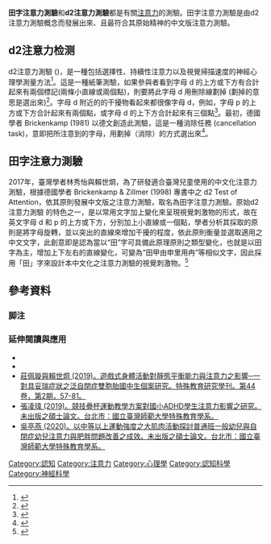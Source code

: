 {{Infobox diagnostic
| name            = d2 Test of Attention
| image           = 
| alt             = 
| caption         = 
| pronounce       =  
| purpose         = 测量选择性和持续注意力
| test of         =
| based on        =
| synonyms        = 
| reference_range =
| calculator      = 
| DiseasesDB      = <!--{{DiseasesDB2|numeric_id}}-->
| ICD10           = <!--{{ICD10|Group|Major|minor|LinkGroup|LinkMajor}} or {{ICD10PCS|code|char1/char2/char3/char4}}-->
| ICD9            = 
}}
'''田字注意力測驗'''和'''d2注意力測驗'''都是有關[[注意力|注意力]]的測驗。田字注意力測驗是由d2注意力測驗概念而發展出來、且最符合其原始精神的中文版注意力測驗。


== d2注意力检测 ==
d2注意力測驗 ({{lang-en|d2 Test of Attention}})，是一種包括選擇性、持續性注意力以及視覺掃描速度的神經心理學測量方法<ref name="Ross2005">{{cite book|author=Rhonda M. Ross|title=The D2 Test of Attention: An Examination of Age, Gender, and Cross-cultural Indices|url=https://books.google.com/books?id=yEz-MQAACAAJ|year=2005|publisher=Argosy University|access-date=2020-09-06|archive-date=2014-06-28|archive-url=https://web.archive.org/web/20140628152929/http://books.google.com/books?id=yEz-MQAACAAJ|dead-url=no}}</ref>。這是一種紙筆測驗，如果參與者看到字母 d 的上方或下方有合計起來有兩個標記(兩條小直線或兩個點)，則要將此字母 d 用刪除線劃掉 (劃掉的意思是選出來)<ref name="Semrud-ClikemanEllison2009">{{cite book|author1=Margaret Semrud-Clikeman|author2=Phyllis Anne Teeter Ellison|title=Child Neuropsychology: Assessment and Interventions for Neurodevelopmental Disorders, 2nd Edition|url=https://books.google.com/books?id=NBGSF9Jyg6AC&pg=PA111|date=15 June 2009|publisher=Springer|isbn=978-0-387-88963-4|pages=111|access-date=2020-09-06|archive-date=2014-06-28|archive-url=https://web.archive.org/web/20140628152905/http://books.google.com/books?id=NBGSF9Jyg6AC&pg=PA111|dead-url=no}}</ref>。字母 d 附近的的干擾物看起來都很像字母 d，例如，字母 p 的上方或下方合計起來有兩個點，或字母 d 的上下方合計起來有三個點<ref name="LeclercqZimmermann2002">{{cite book|author1=Michel Leclercq|author2=Peter Zimmermann|title=Applied Neuropsychology of Attention: Theory, Diagnosis and Rehabilitation|url=https://books.google.com/books?id=-iF5AgAAQBAJ&pg=PA193|date=4 April 2002|publisher=Psychology Press|isbn=978-1-135-43178-5|pages=193|access-date=2020-09-06|archive-date=2014-06-28|archive-url=https://web.archive.org/web/20140628152918/http://books.google.com/books?id=-iF5AgAAQBAJ&pg=PA193|dead-url=no}}</ref>。最初，德國學者 Brickenkamp (1981) 以德文創造此測驗，這是一種消除任務 (cancellation task)，意即把所注意到的字母，用劃掉（消除）的方式選出來<ref name="Spreen1998">{{cite book|author=Otfried Spreen|title=A Compendium of Neuropsychological Tests: Administration, Norms, and Commentary|url=https://books.google.com/books?id=CIy0_GH4ubIC&pg=PA240|date=19 February 1998|publisher=Oxford University Press|isbn=978-0-19-510019-8|pages=240|access-date=2020-09-06|archive-date=2014-06-28|archive-url=https://web.archive.org/web/20140628152939/http://books.google.com/books?id=CIy0_GH4ubIC&pg=PA240|dead-url=no}}</ref>。

==  田字注意力測驗 ==
2017年，臺灣學者林秀怡與賴世烱，為了研發適合臺灣兒童使用的中文化注意力測驗，根據德國學者 Brickenkamp & Zillmer (1998) 專書中之 d2 Test of Attention，依其原則發展中文版之注意力測驗，取名為田字注意力測驗。原始d2注意力測驗 的特色之一，是以常用文字加上變化來呈現視覺刺激物的形式，故在英文字母 d 和 p 的上方或下方，分別加上小直線或一個點，學者分析其採取的原則是將字母旋轉，並以突出的直線來增加干擾的程度，依此原則衡量並選取適用之中文文字，此創意即是認為當以“田”字可具備此原理原則之類型變化，也就是以田字為主，增加上下左右的直線變化，可變為“田甲由申里用冉”等相似文字，因此採用「田」字來設計本中文化之注意力測驗的視覺刺激物。<ref>{{Cite web |url=http://www.airitilibrary.com/Publication/alDetailedMesh?DocID=18145108-201705-201706070006-201706070006-59-75%2Bi-ii |title=林秀怡與賴世烱 (2017)。d2-test 原則之田字注意力測驗之發展與應用—以國小新式健身操為探討因子。臺灣運動心理學報，第17卷，第1期，59-76。 |accessdate=2020-08-10 |archive-date=2018-12-31 |archive-url=https://web.archive.org/web/20181231131114/http://www.airitilibrary.com/Publication/alDetailedMesh?DocID=18145108-201705-201706070006-201706070006-59-75+i-ii |dead-url=no }}</ref>

==參考資料==

=== 脚注 ===
{{reflist}}

=== 延伸閱讀與應用 ===
*{{cite book |title=Contemporary Intellectual Assessment: Theories, tests, and issues |url=https://archive.org/details/contemporaryinte0000unse_3ed |edition=Third |editor1-last=Flanagan |editor1-first=Dawn P. |editor2-last=Harrison |editor2-first=Patti L. |location=New York (NY) |publisher=[[Guilford_Press|Guilford Press]] |isbn=978-1-60918-995-2 |date=2012 |lay-url=http://eric.ed.gov/?id=ED530599 |laydate=29 March 2014 |ref=harv |access-date=2020-09-08 |archive-date=2020-08-08 |archive-url=https://web.archive.org/web/20200808061300/https://eric.ed.gov/?id=ED530599 |dead-url=no }}
*{{cite book |last=Miller |first=Daniel C. |title=Essentials of School Neuropsychological Assessment |date=3 January 2013 |publisher=John Wiley & Sons |isbn=978-1-118-17584-2 |edition=2nd |url=http://www.wiley.com/WileyCDA/WileyTitle/productCd-1118175840.html |accessdate=9 June 2014 |ref=harv |archive-date=2017-02-17 |archive-url=https://web.archive.org/web/20170217033339/http://www.wiley.com/WileyCDA/WileyTitle/productCd-1118175840.html |dead-url=no }}
*[http://www.airitilibrary.com/Publication/alDetailedMesh?DocID=10264485-201907-201908150001-201908150001-57-81 莊佩璇與賴世烱 (2019)。遊戲式身體活動對靜態平衡能力與注意力之影響─一對具妥瑞症狀之泛自閉症雙胞胎國中生個案研究。特殊教育研究學刊。第44卷，第2期，57-81。]
*[http://doi.org/10.6345/NTNU202000653 張凌瑋 (2019)。競技疊杯運動教學方案對國小ADHD學生注意力影響之研究。未出版之碩士論文。台北市：國立臺灣師範大學特殊教育學系。]
*[http://doi.org/10.6345/NTNU202001700 吳亭燕 (2020)。以中等以上運動強度之大肌肉活動探討普通班一般幼兒與自閉症幼兒注意力與肥胖問題改善之成效。未出版之碩士論文。台北市：國立臺灣師範大學特殊教育學系。]

[[Category:認知|Category:認知]]
[[Category:注意力|Category:注意力]]
[[Category:心理學|Category:心理學]]
[[Category:認知科學|Category:認知科學]]
[[Category:神經科學|Category:神經科學]]